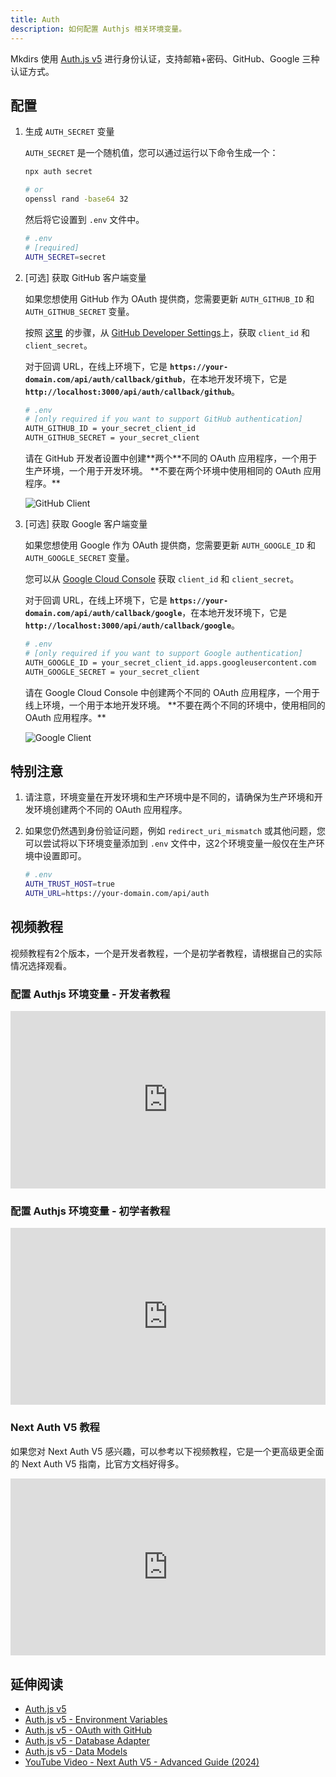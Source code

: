 ```yaml
---
title: Auth
description: 如何配置 Authjs 相关环境变量。
---
```



Mkdirs 使用 [Auth.js v5](https://authjs.dev/) 进行身份认证，支持邮箱+密码、GitHub、Google 三种认证方式。

## 配置

<Steps>

1. 生成 `AUTH_SECRET` 变量

    `AUTH_SECRET` 是一个随机值，您可以通过运行以下命令生成一个：

    ```bash
    npx auth secret

    # or
    openssl rand -base64 32
    ```

    然后将它设置到 `.env` 文件中。

    ```bash
    # .env
    # [required]
    AUTH_SECRET=secret
    ```

2. [可选] 获取 GitHub 客户端变量

    如果您想使用 GitHub 作为 OAuth 提供商，您需要更新 `AUTH_GITHUB_ID` 和 `AUTH_GITHUB_SECRET` 变量。

    按照 [这里](https://authjs.dev/guides/configuring-github) 的步骤，从 [GitHub Developer Settings](https://github.com/settings/developers)上，获取 `client_id` 和 `client_secret`。

    对于回调 URL，在线上环境下，它是 **`https://your-domain.com/api/auth/callback/github`**，在本地开发环境下，它是 **`http://localhost:3000/api/auth/callback/github`**。

    ```bash
    # .env
    # [only required if you want to support GitHub authentication]
    AUTH_GITHUB_ID = your_secret_client_id
    AUTH_GITHUB_SECRET = your_secret_client
    ```

    <Aside type="caution">
        请在 GitHub 开发者设置中创建**两个**不同的 OAuth 应用程序，一个用于生产环境，一个用于开发环境。
        **不要在两个环境中使用相同的 OAuth 应用程序。**
    </Aside>

    ![GitHub Client](../../../../assets/images/github-client.png)

3. [可选] 获取 Google 客户端变量

    如果您想使用 Google 作为 OAuth 提供商，您需要更新 `AUTH_GOOGLE_ID` 和 `AUTH_GOOGLE_SECRET` 变量。

    您可以从 [Google Cloud Console](https://console.cloud.google.com/apis/credentials) 获取 `client_id` 和 `client_secret`。

    对于回调 URL，在线上环境下，它是 **`https://your-domain.com/api/auth/callback/google`**，在本地开发环境下，它是 **`http://localhost:3000/api/auth/callback/google`**。

    ```bash
    # .env
    # [only required if you want to support Google authentication]
    AUTH_GOOGLE_ID = your_secret_client_id.apps.googleusercontent.com
    AUTH_GOOGLE_SECRET = your_secret_client
    ```

    <Aside type="caution">
        请在 Google Cloud Console 中创建两个不同的 OAuth 应用程序，一个用于线上环境，一个用于本地开发环境。
        **不要在两个不同的环境中，使用相同的 OAuth 应用程序。**
    </Aside>

    ![Google Client](../../../../assets/images/google-client.png)

</Steps>


## 特别注意

1. 请注意，环境变量在开发环境和生产环境中是不同的，请确保为生产环境和开发环境创建两个不同的 OAuth 应用程序。

2. 如果您仍然遇到身份验证问题，例如 `redirect_uri_mismatch` 或其他问题，您可以尝试将以下环境变量添加到 `.env` 文件中，这2个环境变量一般仅在生产环境中设置即可。

    ```bash
    # .env
    AUTH_TRUST_HOST=true
    AUTH_URL=https://your-domain.com/api/auth
    ```


## 视频教程

视频教程有2个版本，一个是开发者教程，一个是初学者教程，请根据自己的实际情况选择观看。

### 配置 Authjs 环境变量 - 开发者教程

<div style="position: relative; padding-bottom: 56.25%; height: 0; overflow: hidden;">
  <iframe 
    style="position: absolute; top: 0; left: 0; width: 100%; height: 100%;" 
    width="1280" 
    height="720" 
    src="https://www.youtube.com/embed/w8_5DxZlPMI?list=PLVBbrIi208W-yprj2E6oXu-yxB3Ou522u" 
    title="【5/9】配置 Authjs 相关的环境变量 —— 基于Mkdirs模板部署上线导航站的全流程记录" 
    frameborder="0" 
    allow="accelerometer; autoplay; clipboard-write; encrypted-media; gyroscope; picture-in-picture; web-share" 
    referrerpolicy="strict-origin-when-cross-origin" 
    allowfullscreen
  ></iframe>
</div>

### 配置 Authjs 环境变量 - 初学者教程

<div style="position: relative; padding-bottom: 56.25%; height: 0; overflow: hidden;">
  <iframe 
    style="position: absolute; top: 0; left: 0; width: 100%; height: 100%;" 
    src="https://www.youtube.com/embed/L2X0xH-eiKQ?list=PLVBbrIi208W9pRjN9dVE8f9pzd6KJrTaw" 
    title="7、配置Auth和Analytics" 
    frameborder="0" 
    allow="accelerometer; autoplay; clipboard-write; encrypted-media; gyroscope; picture-in-picture; web-share" 
    referrerpolicy="strict-origin-when-cross-origin" 
    allowfullscreen
  ></iframe>
</div>

### Next Auth V5 教程

如果您对 Next Auth V5 感兴趣，可以参考以下视频教程，它是一个更高级更全面的 Next Auth V5 指南，比官方文档好得多。

<div style="position: relative; padding-bottom: 56.25%; height: 0; overflow: hidden;">
  <iframe 
    style="position: absolute; top: 0; left: 0; width: 100%; height: 100%;" 
    width="1280" 
    height="720" 
    src="https://www.youtube.com/embed/1MTyCvS05V4" 
    title="Next Auth V5 - Advanced Guide (2024)" 
    frameborder="0" 
    allow="accelerometer; autoplay; clipboard-write; encrypted-media; gyroscope; picture-in-picture; web-share" 
    referrerpolicy="strict-origin-when-cross-origin" 
    allowfullscreen>
  </iframe>
</div>

## 延伸阅读

- [Auth.js v5](https://authjs.dev/getting-started/introduction)
- [Auth.js v5 - Environment Variables](https://authjs.dev/guides/environment-variables)
- [Auth.js v5 - OAuth with GitHub](https://authjs.dev/guides/configuring-github)
- [Auth.js v5 - Database Adapter](https://authjs.dev/guides/creating-a-database-adapter)
- [Auth.js v5 - Data Models](https://authjs.dev/concepts/database-models)
- [YouTube Video - Next Auth V5 - Advanced Guide (2024)](https://www.youtube.com/watch?v=1MTyCvS05V4)
